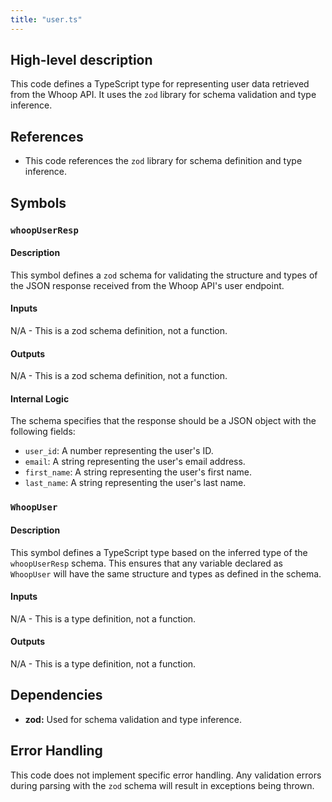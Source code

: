 ```yaml
---
title: "user.ts"
---
```


## High-level description
This code defines a TypeScript type for representing user data retrieved from the Whoop API. It uses the `zod` library for schema validation and type inference.

## References
- This code references the `zod` library for schema definition and type inference.

## Symbols
### `whoopUserResp`
#### Description
This symbol defines a `zod` schema for validating the structure and types of the JSON response received from the Whoop API's user endpoint.

#### Inputs
N/A - This is a zod schema definition, not a function.

#### Outputs
N/A - This is a zod schema definition, not a function.

#### Internal Logic
The schema specifies that the response should be a JSON object with the following fields:
- `user_id`: A number representing the user's ID.
- `email`: A string representing the user's email address.
- `first_name`: A string representing the user's first name.
- `last_name`: A string representing the user's last name.

### `WhoopUser`
#### Description
This symbol defines a TypeScript type based on the inferred type of the `whoopUserResp` schema. This ensures that any variable declared as `WhoopUser` will have the same structure and types as defined in the schema.

#### Inputs
N/A - This is a type definition, not a function.

#### Outputs
N/A - This is a type definition, not a function.

## Dependencies
- **zod:** Used for schema validation and type inference.

## Error Handling
This code does not implement specific error handling. Any validation errors during parsing with the `zod` schema will result in exceptions being thrown.
